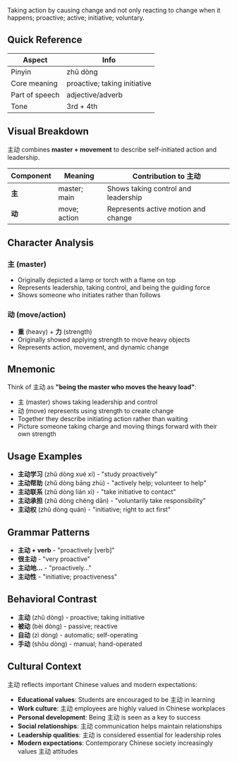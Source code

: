 Taking action by causing change and not only reacting to change when it happens; proactive; active;
initiative; voluntary.

## Quick Reference

| Aspect         | Info                         |
| -------------- | ---------------------------- |
| Pinyin         | zhǔ dòng                     |
| Core meaning   | proactive; taking initiative |
| Part of speech | adjective/adverb             |
| Tone           | 3rd + 4th                    |

## Visual Breakdown

主动 combines **master + movement** to describe self-initiated action and leadership.

| Component | Meaning      | Contribution to 主动                |
| --------- | ------------ | ----------------------------------- |
| **主**    | master; main | Shows taking control and leadership |
| **动**    | move; action | Represents active motion and change |

## Character Analysis

### 主 (master)

- Originally depicted a lamp or torch with a flame on top
- Represents leadership, taking control, and being the guiding force
- Shows someone who initiates rather than follows

### 动 (move/action)

- **重** (heavy) + **力** (strength)
- Originally showed applying strength to move heavy objects
- Represents action, movement, and dynamic change

## Mnemonic

Think of 主动 as **"being the master who moves the heavy load"**:

- 主 (master) shows taking leadership and control
- 动 (move) represents using strength to create change
- Together they describe initiating action rather than waiting
- Picture someone taking charge and moving things forward with their own strength

## Usage Examples

- **主动学习** (zhǔ dòng xué xí) - "study proactively"
- **主动帮助** (zhǔ dòng bāng zhù) - "actively help; volunteer to help"
- **主动联系** (zhǔ dòng lián xì) - "take initiative to contact"
- **主动承担** (zhǔ dòng chéng dān) - "voluntarily take responsibility"
- **主动权** (zhǔ dòng quán) - "initiative; right to act first"

## Grammar Patterns

- **主动 + verb** - "proactively [verb]"
- **很主动** - "very proactive"
- **主动地...** - "proactively..."
- **主动性** - "initiative; proactiveness"

## Behavioral Contrast

- **主动** (zhǔ dòng) - proactive; taking initiative
- **被动** (bèi dòng) - passive; reactive
- **自动** (zì dòng) - automatic; self-operating
- **手动** (shǒu dòng) - manual; hand-operated

## Cultural Context

主动 reflects important Chinese values and modern expectations:

- **Educational values**: Students are encouraged to be 主动 in learning
- **Work culture**: 主动 employees are highly valued in Chinese workplaces
- **Personal development**: Being 主动 is seen as a key to success
- **Social relationships**: 主动 communication helps maintain relationships
- **Leadership qualities**: 主动 is considered essential for leadership roles
- **Modern expectations**: Contemporary Chinese society increasingly values 主动 attitudes
